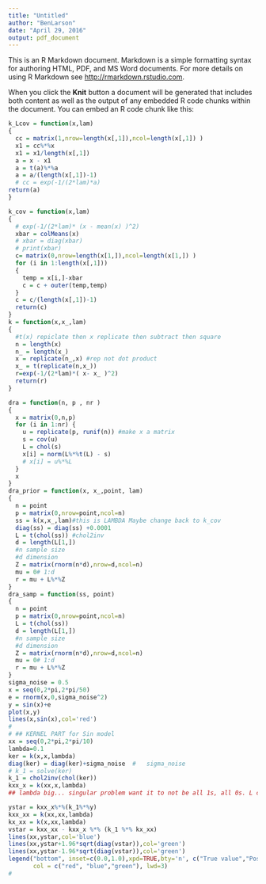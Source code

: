 ```yaml
---
title: "Untitled"
author: "BenLarson"
date: "April 29, 2016"
output: pdf_document
---
```


This is an R Markdown document. Markdown is a simple formatting syntax for authoring HTML, PDF, and MS Word documents. For more details on using R Markdown see <http://rmarkdown.rstudio.com>.

When you click the **Knit** button a document will be generated that includes both content as well as the output of any embedded R code chunks within the document. You can embed an R code chunk like this:

```r
k_Lcov = function(x,lam)
{
  cc = matrix(1,nrow=length(x[,1]),ncol=length(x[,1]) )
  x1 = cc%*%x
  x1 = x1/length(x[,1]) 
  a = x - x1
  a = t(a)%*%a
  a = a/(length(x[,1])-1) 
  # cc = exp(-1/(2*lam)*a)
return(a)
}

k_cov = function(x,lam)
{
  # exp(-1/(2*lam)* (x - mean(x) )^2)
  xbar = colMeans(x)
  # xbar = diag(xbar)
  # print(xbar)
  c= matrix(0,nrow=length(x[1,]),ncol=length(x[1,]) )
  for (i in 1:length(x[,1]))
  {
    temp = x[i,]-xbar
    c = c + outer(temp,temp)
  }
  c = c/(length(x[,1])-1)
  return(c)
}
k = function(x,x_,lam)
{
  #t(x) repiclate then x replicate then subtract then square 
  n = length(x)
  n_ = length(x_) 
  x = replicate(n_,x) #rep not dot product 
  x_ = t(replicate(n,x_))
  r=exp(-1/(2*lam)*( x- x_ )^2)
  return(r) 
}

dra = function(n, p , nr )
{
  x = matrix(0,n,p)
  for (i in 1:nr) {
    u = replicate(p, runif(n)) #make x a matrix 
    s = cov(u)
    L = chol(s)
    x[i] = norm(L%*%t(L) - s) 
    # x[i] = u%*%L  
  }
  x
}
dra_prior = function(x, x_,point, lam)
{
  n = point 
  p = matrix(0,nrow=point,ncol=n) 
  ss = k(x,x_,lam)#this is LAMBDA Maybe change back to k_cov 
  diag(ss) = diag(ss) +0.0001
  L = t(chol(ss)) #chol2inv
  d = length(L[1,]) 
  #n sample size
  #d dimension
  Z = matrix(rnorm(n*d),nrow=d,ncol=n)
  mu = 0# 1:d 
  r = mu + L%*%Z
}
dra_samp = function(ss, point)
{
  n = point
  p = matrix(0,nrow=point,ncol=n)
  L = t(chol(ss))
  d = length(L[1,])
  #n sample size
  #d dimension
  Z = matrix(rnorm(n*d),nrow=d,ncol=n)
  mu = 0# 1:d
  r = mu + L%*%Z
}
sigma_noise = 0.5
x = seq(0,2*pi,2*pi/50)
e = rnorm(x,0,sigma_noise^2)
y = sin(x)+e
plot(x,y)
lines(x,sin(x),col='red')
# 
# ## KERNEL PART for Sin model 
xx = seq(0,2*pi,2*pi/10)
lambda=0.1
ker = k(x,x,lambda)
diag(ker) = diag(ker)+sigma_noise  #   sigma_noise
# k_1 = solve(ker)
k_1 = chol2inv(chol(ker))
kxx_x = k(xx,x,lambda)
## lambda big... singular problem want it to not be all 1s, all 0s. L controls this.

ystar = kxx_x%*%(k_1%*%y)
kxx_xx = k(xx,xx,lambda)
kx_xx = k(x,xx,lambda)
vstar = kxx_xx - kxx_x %*% (k_1 %*% kx_xx)
lines(xx,ystar,col='blue')
lines(xx,ystar+1.96*sqrt(diag(vstar)),col='green')
lines(xx,ystar-1.96*sqrt(diag(vstar)),col='green')
legend("bottom", inset=c(0.0,1.0),xpd=TRUE,bty='n', c("True value","Posterior Mean", "95% Confidence Interval"),
       col = c("red", "blue","green"), lwd=3)
# 
```


